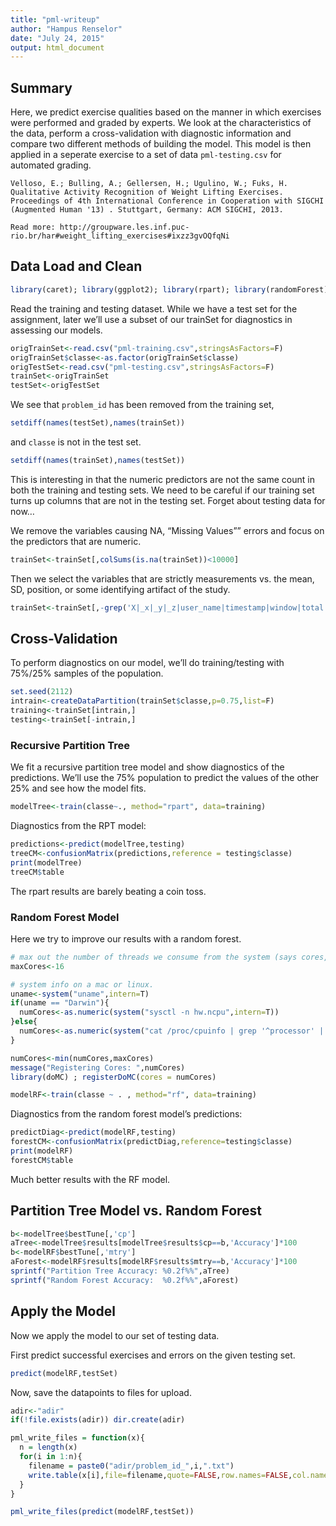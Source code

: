 ```yaml
---
title: "pml-writeup"
author: "Hampus Renselor"
date: "July 24, 2015"
output: html_document
---
```


## Summary

Here, we predict exercise qualities based on the manner in which exercises were performed and graded by experts. We look at the characteristics of the data, perform a cross-validation with diagnostic information and compare two different methods of building the model. This model is then applied in a seperate exercise to a set of data `pml-testing.csv` for automated grading.

```
Velloso, E.; Bulling, A.; Gellersen, H.; Ugulino, W.; Fuks, H. Qualitative Activity Recognition of Weight Lifting Exercises. Proceedings of 4th International Conference in Cooperation with SIGCHI (Augmented Human '13) . Stuttgart, Germany: ACM SIGCHI, 2013.

Read more: http://groupware.les.inf.puc-rio.br/har#weight_lifting_exercises#ixzz3gvOQfqNi
```

## Data Load and Clean

```r
library(caret); library(ggplot2); library(rpart); library(randomForest)
```

Read the training and testing dataset. While we have a test set for the assignment, later we'll use a subset of our trainSet for diagnostics in assessing our models.

```r
origTrainSet<-read.csv("pml-training.csv",stringsAsFactors=F)
origTrainSet$classe<-as.factor(origTrainSet$classe)
origTestSet<-read.csv("pml-testing.csv",stringsAsFactors=F)
trainSet<-origTrainSet
testSet<-origTestSet
```

We see that `problem_id` has been removed from the training set,
```r
setdiff(names(testSet),names(trainSet))
```

and `classe` is not in the test set.
```r
setdiff(names(trainSet),names(testSet))
```

This is interesting in that the numeric predictors are not the same count in both the training and testing sets. We need to be careful if our training set turns up columns that are not in the testing set. Forget about testing data for now...

We remove the variables causing NA, "Missing Values"" errors and focus on the predictors that are numeric. 
```r
trainSet<-trainSet[,colSums(is.na(trainSet))<10000]
```

Then we select the variables that are strictly measurements vs. the mean, SD, position, or some identifying artifact of the study.
```r
trainSet<-trainSet[,-grep('X|_x|_y|_z|user_name|timestamp|window|total|max|min|amplitude|kurtosis_|skewness_',names(trainSet))]
```


## Cross-Validation

To perform diagnostics on our model, we'll do training/testing with 75%/25% samples of the population.

```r
set.seed(2112)
intrain<-createDataPartition(trainSet$classe,p=0.75,list=F)
training<-trainSet[intrain,]
testing<-trainSet[-intrain,]
```

### Recursive Partition Tree

We fit a recursive partition tree model and show diagnostics of the predictions. We'll use the 75% population to predict the values of the other 25% and see how the model fits. 

```r
modelTree<-train(classe~., method="rpart", data=training)
```

Diagnostics from the RPT model:

```r
predictions<-predict(modelTree,testing)
treeCM<-confusionMatrix(predictions,reference = testing$classe)
print(modelTree)
treeCM$table
```

The rpart results are barely beating a coin toss.

### Random Forest Model

Here we try to improve our results with a random forest.

```r
# max out the number of threads we consume from the system (says cores, really threads)
maxCores<-16

# system info on a mac or linux.
uname<-system("uname",intern=T)
if(uname == "Darwin"){
  numCores<-as.numeric(system("sysctl -n hw.ncpu",intern=T))
}else{
  numCores<-as.numeric(system("cat /proc/cpuinfo | grep '^processor' | wc -l",intern = T))
}

numCores<-min(numCores,maxCores)
message("Registering Cores: ",numCores)
library(doMC) ; registerDoMC(cores = numCores)
```

```r
modelRF<-train(classe ~ . , method="rf", data=training)
```

Diagnostics from the random forest model's predictions:

```r
predictDiag<-predict(modelRF,testing)
forestCM<-confusionMatrix(predictDiag,reference=testing$classe)
print(modelRF)
forestCM$table
```

Much better results with the RF model.

## Partition Tree Model vs. Random Forest 

```r
b<-modelTree$bestTune[,'cp']
aTree<-modelTree$results[modelTree$results$cp==b,'Accuracy']*100
b<-modelRF$bestTune[,'mtry']
aForest<-modelRF$results[modelRF$results$mtry==b,'Accuracy']*100
sprintf("Partition Tree Accuracy: %0.2f%%",aTree)
sprintf("Random Forest Accuracy:  %0.2f%%",aForest)
```

## Apply the Model

Now we apply the model to our set of testing data.

First predict successful exercises and errors on the given testing set.

```r
predict(modelRF,testSet)
```

Now, save the datapoints to files for upload.

```r
adir<-"adir"
if(!file.exists(adir)) dir.create(adir)

pml_write_files = function(x){
  n = length(x)
  for(i in 1:n){
    filename = paste0("adir/problem_id_",i,".txt")
    write.table(x[i],file=filename,quote=FALSE,row.names=FALSE,col.names=FALSE)
  }
}

pml_write_files(predict(modelRF,testSet))

```

